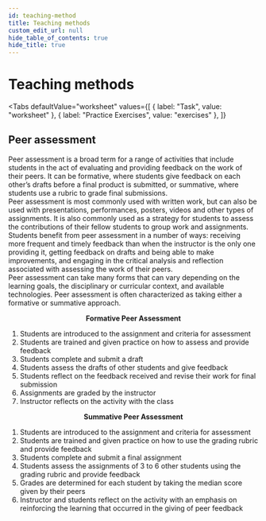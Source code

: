 ```yaml
---
id: teaching-method
title: Teaching methods
custom_edit_url: null
hide_table_of_contents: true
hide_title: true
---
```



<Theme theRedoxReactions />

# Teaching methods

<Tabs
  defaultValue="worksheet"
  values={[
    { label: "Task", value: "worksheet" },
    { label: "Practice Exercises", value: "exercises" },
  ]}
>

<TabItem value="worksheet">

## Peer assessment

Peer assessment is a broad term for a range of activities that include students in the act of evaluating and providing feedback on the work of their peers. It can be formative, where students give feedback on each other’s drafts before a final product is submitted, or summative, where students use a rubric to grade final submissions.  
Peer assessment is most commonly used with written work, but can also be used with presentations, performances, posters, videos and other types of assignments. It is also commonly used as a strategy for students to assess the contributions of their fellow students to group work and assignments. Students benefit from peer assessment in a number of ways: receiving more frequent and timely feedback than when the instructor is the only one providing it, getting feedback on drafts and being able to make improvements, and engaging in the critical analysis and reflection associated with assessing the work of their peers.  
Peer assessment can take many forms that can vary depending on the learning goals, the disciplinary or curricular context, and available technologies. Peer assessment is often characterized as taking either a formative or summative approach.

**<center>Formative Peer Assessment</center>**

<ol>
  <li>Students are introduced to the assignment and criteria for assessment</li>
  <li>
    Students are trained and given practice on how to assess and provide
    feedback
  </li>
  <li>Students complete and submit a draft</li>
  <li>Students assess the drafts of other students and give feedback</li>
  <li>
    Students reflect on the feedback received and revise their work for final
    submission
  </li>
  <li>Assignments are graded by the instructor</li>
  <li>Instructor reflects on the activity with the class</li>
</ol>

**<center>Summative Peer Assessment</center>**

<ol>
  <li>Students are introduced to the assignment and criteria for assessment</li>
  <li>
    Students are trained and given practice on how to use the grading rubric and
    provide feedback
  </li>
  <li>Students complete and submit a final assignment</li>
  <li>
    Students assess the assignments of 3 to 6 other students using the grading
    rubric and provide feedback
  </li>
  <li>
    Grades are determined for each student by taking the median score given by
    their peers
  </li>
  <li>
    Instructor and students reflect on the activity with an emphasis on
    reinforcing the learning that occurred in the giving of peer feedback
  </li>
</ol>


</TabItem>

<TabItem value="exercises">
  <Frame src="https://learningapps.org/watch?v=p0o8x713a21" height="480px" />
</TabItem>

</Tabs>

